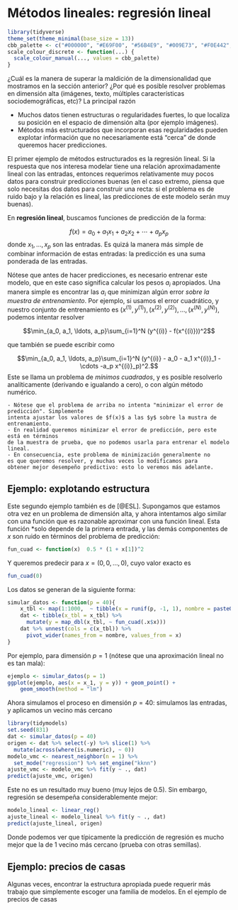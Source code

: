 # Métodos lineales: regresión lineal


```r
library(tidyverse)
theme_set(theme_minimal(base_size = 13))
cbb_palette <- c("#000000", "#E69F00", "#56B4E9", "#009E73", "#F0E442", "#0072B2", "#D55E00", "#CC79A7")
scale_colour_discrete <- function(...) {
  scale_colour_manual(..., values = cbb_palette)
}
```

¿Cuál es la manera de superar la maldición de la dimensionalidad que mostramos
en la sección anterior? ¿Por qué
es posible resolver problemas en dimensión alta (imágenes, texto, múltiples características
sociodemográficas, etc)? La principal razón

- Muchos datos tienen estructuras o regularidades fuertes, lo que localiza su posición en
el espacio de dimensión alta (por ejemplo imágenes).
- Métodos más estructurados que incorporan esas regularidades pueden explotar
información que no necesariamente está "cerca" de donde queremos hacer predicciones.

El primer ejemplo de métodos estructurados es la regresión lineal. Si la respuesta
que nos interesa modelar tiene una relación aproximadamente lineal con las entradas,
entonces requerimos relativamente muy pocos datos para construir predicciones
buenas (en el caso extremo, piensa que solo necesitas dos datos para construir una recta:
si el problema es de ruido bajo y la relación es lineal, las predicciones de este modelo
serán muy buenas).

En **regresión lineal**, buscamos funciones de predicción de la forma:

$$f(x) = a_0 + a_1 x_1 + a_2 x_2 + \cdots + a_p x_p$$
donde $x_1,\ldots, x_p$ son las entradas. Es quizá la manera más simple
de combinar información de estas entradas: la predicción es una suma ponderada
de las entradas.

Nótese que antes de hacer predicciones, es necesario entrenar este modelo, 
que en este caso significa calcular los pesos $a_i$ apropiados. Una manera simple
es encontrar las $a_i$ que minimizan algún error *sobre la muestra de entrenamiento*.
Por ejemplo, si usamos el error cuadrático, y nuestro conjunto de entrenamiento
es $(x^{(1)}, y^{(1)}), (x^{(2)}, y^{(2)}), \ldots, (x^{(N)}, y^{(N)})$, podemos
intentar resolver

$$\min_{a_0, a_1, \ldots, a_p}\sum_{i=1}^N (y^{(i)} - f(x^{(i)}))^2$$

que también se puede escribir como

$$\min_{a_0, a_1, \ldots, a_p}\sum_{i=1}^N (y^{(i)} - a_0 - a_1 x^{(i)}_1 - \cdots   -a_p x^{(i)}_p)^2.$$
Este se llama un problema de *mínimos cuadrados*, y es posible resolverlo analíticamente
(derivando e igualando a cero), o con algún método numérico.

```block2
- Nótese que el problema de arriba no intenta "minimizar el error de predicción". Simplemente
intenta ajustar los valores de $f(x)$ a las $y$ sobre la mustra de entrenamiento. 
- En realidad queremos minimizar el error de predicción, pero este está en términos
de la muestra de prueba, que no podemos usarla para entrenar el modelo lineal.
- En consecuencia, este problema de minimización generalmente no
es que queremos resolver, y muchas veces lo modificamos para
obtener mejor desempeño predictivo: esto lo veremos más adelante.
```


## Ejemplo: explotando estructura

Este segundo ejemplo también es de [@ESL]. Supongamos que estamos otra vez en un problema de dimensión alta, y ahora intentamos algo similar con una función que es razonable aproximar
con una función lineal. Esta función *solo depende de la primera entrada, y las demás
componentes de $x$ son ruido en términos del problema de predicción:

```r
fun_cuad <- function(x)  0.5 * (1 + x[1])^2
```

Y queremos predecir para $x=(0,0,\ldots,0)$, cuyo valor exacto es

```r
fun_cuad(0)
```

Los datos se generan de la siguiente forma:

```r
simular_datos <- function(p = 40){
    x_tbl <- map(1:1000,  ~ tibble(x = runif(p, -1, 1), nombre = paste0("x_", 1:p)))
    dat <- tibble(x_tbl = x_tbl) %>% 
      mutate(y = map_dbl(x_tbl, ~ fun_cuad(.x$x)))
    dat %>% unnest(cols = c(x_tbl)) %>% 
      pivot_wider(names_from = nombre, values_from = x)
}
```

Por ejemplo, para dimensión $p=1$ (nótese que una aproximación
lineal no es tan mala):

```r
ejemplo <- simular_datos(p = 1) 
ggplot(ejemplo, aes(x = x_1, y = y)) + geom_point() +
    geom_smooth(method = "lm")
```


Ahora simulamos el proceso en dimensión $p=40$: simulamos las entradas, y aplicamos un vecino más cercano

```r
library(tidymodels)
set.seed(831)
dat <- simular_datos(p = 40)
origen <- dat %>% select(-y) %>% slice(1) %>% 
  mutate(across(where(is.numeric), ~ 0))
modelo_vmc <- nearest_neighbor(n = 1) %>% 
  set_mode("regression") %>% set_engine("kknn")
ajuste_vmc <- modelo_vmc %>% fit(y ~ ., dat) 
predict(ajuste_vmc, origen)
```

Este no es un resultado muy bueno (muy lejos de 0.5). Sin embargo, regresión se
desempeña considerablemente mejor:

```r
modelo_lineal <- linear_reg() 
ajuste_lineal <- modelo_lineal %>% fit(y ~ ., dat) 
predict(ajuste_lineal, origen)
```

Donde podemos ver que típicamente la predicción de regresión
es mucho mejor que la de 1 vecino más cercano (prueba con otras semillas). 

## Ejemplo: precios de casas

Algunas veces, encontrar la estructura apropiada puede requerir más trabajo
que simplemente escoger una familia de modelos. En el ejemplo de precios
de casas







